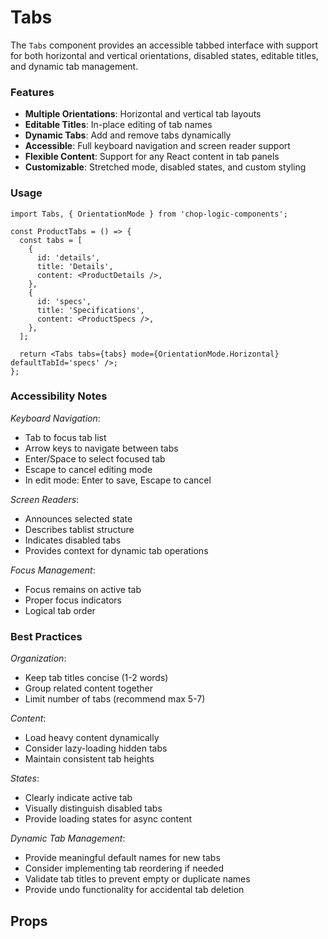 
<Meta of={TabsStories} title='Tabs' />

# Tabs

The `Tabs` component provides an accessible tabbed interface with support for both horizontal and vertical orientations, disabled states, editable titles, and dynamic tab management.

### Features

- **Multiple Orientations**: Horizontal and vertical tab layouts
- **Editable Titles**: In-place editing of tab names
- **Dynamic Tabs**: Add and remove tabs dynamically
- **Accessible**: Full keyboard navigation and screen reader support
- **Flexible Content**: Support for any React content in tab panels
- **Customizable**: Stretched mode, disabled states, and custom styling

### Usage

```tsx
import Tabs, { OrientationMode } from 'chop-logic-components';

const ProductTabs = () => {
  const tabs = [
    {
      id: 'details',
      title: 'Details',
      content: <ProductDetails />,
    },
    {
      id: 'specs',
      title: 'Specifications',
      content: <ProductSpecs />,
    },
  ];

  return <Tabs tabs={tabs} mode={OrientationMode.Horizontal} defaultTabId='specs' />;
};
```

### Accessibility Notes

_Keyboard Navigation_:

- Tab to focus tab list
- Arrow keys to navigate between tabs
- Enter/Space to select focused tab
- Escape to cancel editing mode
- In edit mode: Enter to save, Escape to cancel

_Screen Readers_:

- Announces selected state
- Describes tablist structure
- Indicates disabled tabs
- Provides context for dynamic tab operations

_Focus Management_:

- Focus remains on active tab
- Proper focus indicators
- Logical tab order

### Best Practices

_Organization_:

- Keep tab titles concise (1-2 words)
- Group related content together
- Limit number of tabs (recommend max 5-7)

_Content_:

- Load heavy content dynamically
- Consider lazy-loading hidden tabs
- Maintain consistent tab heights

_States_:

- Clearly indicate active tab
- Visually distinguish disabled tabs
- Provide loading states for async content

_Dynamic Tab Management_:

- Provide meaningful default names for new tabs
- Consider implementing tab reordering if needed
- Validate tab titles to prevent empty or duplicate names
- Provide undo functionality for accidental tab deletion

## Props

<Controls />
